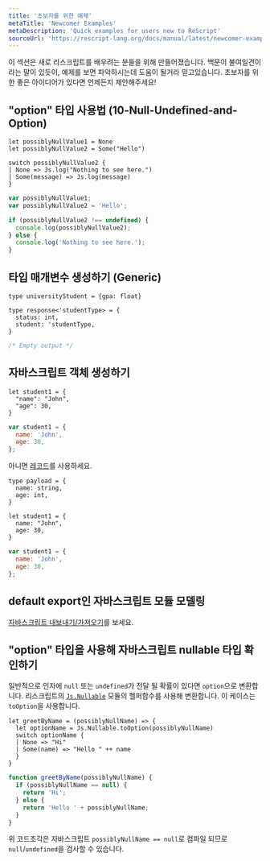 ```yaml
---
title: '초보자를 위한 예제'
metaTitle: 'Newcomer Examples'
metaDescription: 'Quick examples for users new to ReScript'
sourceUrl: 'https://rescript-lang.org/docs/manual/latest/newcomer-examples'
---
```


이 섹션은 새로 리스크립트를 배우려는 분들을 위해 만들어졌습니다.
백문이 불여일견이라는 말이 있듯이, 예제를 보면 파악하시는데 도움이 될거라 믿고있습니다.
초보자를 위한 좋은 아이디어가 있다면 언제든지 제안해주세요!

## "option" 타입 사용법 (10-Null-Undefined-and-Option)

```reason
let possiblyNullValue1 = None
let possiblyNullValue2 = Some("Hello")

switch possiblyNullValue2 {
| None => Js.log("Nothing to see here.")
| Some(message) => Js.log(message)
}
```

```javascript
var possiblyNullValue1;
var possiblyNullValue2 = 'Hello';

if (possiblyNullValue2 !== undefined) {
  console.log(possiblyNullValue2);
} else {
  console.log('Nothing to see here.');
}
```

## 타입 매개변수 생성하기 (Generic)

```reason
type universityStudent = {gpa: float}

type response<'studentType> = {
  status: int,
  student: 'studentType,
}
```

```javascript
/* Empty output */
```

## 자바스크립트 객체 생성하기

```reason
let student1 = {
  "name": "John",
  "age": 30,
}
```

```javascript
var student1 = {
  name: 'John',
  age: 30,
};
```

아니면 [레코드](/Language-Features/06-Record)를 사용하세요.

```reason
type payload = {
  name: string,
  age: int,
}

let student1 = {
  name: "John",
  age: 30,
}
```

```javascript
var student1 = {
  name: 'John',
  age: 30,
};
```

## default export인 자바스크립트 모듈 모델링

[자바스크립트 내보내기/가져오기](/JavaScript-Interop/06-Import-from-Export-to-JS)를 보세요.

## "option" 타입을 사용해 자바스크립트 nullable 타입 확인하기

일반적으로 인자에 `null` 또는 `undefined`가 전달 될 확률이 있다면 `option`으로 변환합니다.
리스크립트의 [`Js.Nullable`](https://rescript-lang.org/docs/manual/latest/api/js/nullable#t) 모듈의 헬퍼함수를 사용해 변환합니다. 이 케이스는 `toOption`을 사용합니다.

```reason
let greetByName = (possiblyNullName) => {
  let optionName = Js.Nullable.toOption(possiblyNullName)
  switch optionName {
  | None => "Hi"
  | Some(name) => "Hello " ++ name
  }
}
```

```javascript
function greetByName(possiblyNullName) {
  if (possiblyNullName == null) {
    return 'Hi';
  } else {
    return 'Hello ' + possiblyNullName;
  }
}
```

위 코드조각은 자바스크립트 `possiblyNullName == null`로 컴파일 되므로 `null`/`undefined`을 검사할 수 있습니다.
